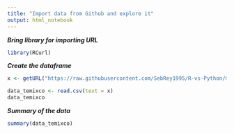 ```yaml
---
title: "Import data from Github and explore it"
output: html_notebook
---
```


***Bring library for importing URL***
```r
library(RCurl)
```


***Create the dataframe***
```r
x <- getURL("https://raw.githubusercontent.com/SebRey1995/R-vs-Python/main/data/temixco.csv?token=GHSAT0AAAAAABQL7OXNTXMQAMJKMO3B7FUWYO3TJ2A")

data_temixco <- read.csv(text = x)
data_temixco
```


***Summary of the data***
```r
summary(data_temixco)
```










